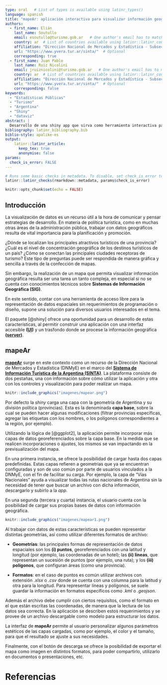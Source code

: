 ```yaml
---
type: oral   # List of types is available using latinr_types()
language: spanish
title: "mapeAr: aplicación interactiva para visualizar información geográfica del turismo"
authors:
  - first_name: Elián 
    last_name: Soutullo
    email: esoutullo@turismo.gob.ar   # One author's email has to match the email registered in EasyChair.
    country: ar  # List of countries available using latinr::latinr_countries()
    affiliation: "Dirección Nacional de Mercados y Estadística - Subsecretaría de Desarrollo Estratégico - Minsiterio de Turismo y Deportes de la Nación"
    url: "https://www.yvera.tur.ar/sinta/"  # Optional 
    corresponding: true
  - first_name: Juan Pablo   
    last_name: Ruiz Nicolini
    email: jruiznicolini@turismo.gob.ar   # One author's email has to match the email registered in EasyChair.
    country: ar  # List of countries available using latinr::latinr_countries()
    affiliation: "Dirección Nacional de Mercados y Estadística - Subsecretaría de Desarrollo Estratégico - Minsiterio de Turismo y Deportes de la Nación"
    url: "https://www.yvera.tur.ar/sinta/"  # Optional 
    corresponding: false
keywords: 
  - "Estadísticas Públicas"
  - "Turismo"
  - "Argentina"
  - "Shiny"
  - "dataviz"
abstract: |
  Desarrollo de una shiny app que sirva como herramienta interactiva para la visualización de mapas con información georeferenciada del turismo en Argentina.  
bibliography: latinr_bibliography.bib
biblio-style: apalike-es   
output: 
    latinr::latinr_article:
      keep_tex: true
      anonymise: false
params: 
  check_is_error: FALSE
---
```



```r
# Runs some basic checks in metadata. To disable, set check_is_error to FALSE
latinr::latinr_checks(rmarkdown::metadata, params$check_is_error)
```


```r
knitr::opts_chunk$set(echo = FALSE)
```

## Introducción

La visualización de datos es un recurso útil a la hora de comunicar y pensar estrategias de desarrollo. En materia de política turística, como en muchas otras áreas de la administración pública, trabajar con datos geográficos resulta de vital importancia para la planificación y promoción.

¿Dónde se localizan los principales atractivos turísticos de una provincia? ¿Cuál es el nivel de concentración geográfica de los destinos turísticos de un país? ¿Cómo se conectan las principales ciudades receptoras de turismo? Este tipo de preguntas puede ser respondida de manera gráfica y sencilla a través de la confección de mapas.

Sin embargo, la realización de un mapa que permita visualizar información geográfica resulta ser una tarea un tanto compleja, en especial si no se cuenta con conocimientos técnicos sobre **Sistemas de Información Geográfica (SIG)**.

En este sentido, contar con una herramienta de acceso libre para la representación de datos espaciales sin requerimientos de programación o diseño, supone una solución para diversos usuarios interesados en el tema.

El paquete \CRANpkg{shiny} [@shiny] ofrece una oportunidad para un desarrollo de estas características, al permitir construir una aplicación con una interfaz accesible **([UI](https://github.com/dnme-minturdep/mapeAr/blob/main/ui.R))** y un trasfondo donde se procese la información geográfica **([server](https://github.com/dnme-minturdep/mapeAr/blob/main/server.R))**.

## mapeAr

[**mapeAr**](https://tableros.yvera.tur.ar/mapeAr/) surge en este contexto como un recurso de la Dirección Nacional de Mercados y Estadística (DNMyE) en el marco del [**Sistema de Información Turística de la Argentina (SINTA)**](https://www.yvera.tur.ar/sinta/). La plataforma consiste de dos pestañas, una con información sobre cómo utilizar la aplicación y otra con los controles y visualización para poder realizar un mapa. 

```r
knitr::include_graphics("imagenes/mapear.png")
```

Por defecto la _shiny_ carga una capa con la geometría de Argentina y su división política (provincias). Esta es la denominada **capa base**, sobre la cual se pueden hacer algunas modificaciones (filtrar provincias específicas, agregar las etiquetas con los nombres, o los polígonos correspondientes a la región, por ejemplo). 

Utilizando la lógica de \CRANpkg{ggplot2} [@ggplot2], la aplicación permite incorporar más capas de datos georeferenciados sobre la capa base. En la medida que se realicen incorporaciones o ajustes, los mismos se van impactando en la previsualización del mapa.

En una primera instancia, se ofrece la posibilidad de cargar hasta dos capas predefinidas. Estas capas refieren a geometrías que ya se encuentran configuradas y son de uso común por parte de usuarios vinculados a la DNMyE, con el fin de facilitar su carga. Por ejemplo, la capa de "Vías Nacionales" ayuda a visualizar todas las rutas nacionales de Argentina sin la necesidad de tener que buscar un archivo con dicha información, descargarlo y subirlo a la _app_.

En una segunda (tercera y cuarta) instancia, el usuario cuenta con la posibilidad de cargar sus propias bases de datos con información geográfica. 

```r
knitr::include_graphics("imagenes/mapear1.png")
```

Al trabajar con datos de estas características se pueden representar distintas geometrías, así como utilizar diferentes formatos de archivo: 

+ **Geometrías**: las principales formas de representación de datos espaciales son los **(i) puntos**, georeferenciados con una latitud y longitud (por ejemplo, las coordenadas de un hotel); las **(ii) líneas**, que representan un sucesión de puntos (por ejemplo, una ruta); y los **(iii) polígonos**, que configuran áreas (como una provincia).

+ **Formatos**: en el caso de puntos es común utilizar archivos con extensión _.xlsx_ o _.csv_ donde se cuenta con una columna para la latitud y otra para la longitud. Para representar líneas y polígonos, se suele guardar la información en formatos específicos como _.kml_ o _.geojson_.

Además el archivo debe cumplir con ciertos requisitos, como el formato en el que están escritas las coordenadas, de manera que la lectura de los datos sea correcta. En la aplicación se describen estos requerimientos y se provee de un archivo descargable como modelo para estructurar los datos.

La interfaz de **mapeAr** permite al usuario personalizar algunos parámetros estéticos de las capas cargadas, como por ejemplo, el color y el tamaño, para que el resultado se ajuste a sus necesidades.

Finalmente, con el botón de descarga se ofrece la posibilidad de exportar el mapa como imagen en distintos formatos, para poder compartirlo, utilizarlo en documentos o presentaciones, etc.

\newpage

# Referencias
